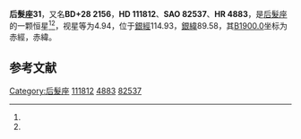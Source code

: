 {{Starbox begin
| name = 后髮座31
}}
{{Starbox observe
| epoch = [[J2000.0|J2000.0]]
| constell = [[后髮座|后髮座]]<ref name=SIMBAD>{{cite web
 | url=http://simbad.u-strasbg.fr/simbad/sim-id?Ident=HR+4883
 | title=Pulsating variable Star
 | publisher=Centre de Données astronomiques de Strasbourg
 | work=SIMBAD
 | accessdate=2012-07-13
 | archive-date=2019-10-07
 | archive-url=https://web.archive.org/web/20191007044946/http://simbad.u-strasbg.fr/simbad/sim-id?Ident=HR+4883
 | dead-url=no
 }}</ref><ref name=DATA>{{cite web
 | url=http://vizier.u-strasbg.fr/viz-bin/VizieR-5?-out.add=.&-source=5050&-corr=PK=HR&-out.max=9999&HR=4883
 | title=VizieR Detailed Page
 | accessdate=2012-07-13
 | archive-date=2016-03-04
 | archive-url=https://web.archive.org/web/20160304231932/http://vizier.u-strasbg.fr/viz-bin/VizieR-5?-out.add=.&-source=5050&-corr=PK=HR&-out.max=9999&HR=4883
 | dead-url=no
 }}</ref>
| 星官 = [[郎将_(星官)|郎将]] ([[太微垣|太微垣]])
| ra = {{RA|12|51|41.9}}<ref name=SIMBAD /><ref name=DATA />
| dec = {{DEC|+27|32|26}}<ref name=SIMBAD /><ref name=DATA />
| appmag_v = 4.94<ref name=SIMBAD /><ref name=DATA />
}}
{{Starbox character
| class = G0III<ref name=SIMBAD /><ref name=DATA />
| b-v = 0.67<ref name=SIMBAD /><ref name=DATA />
| u-b = 0.2<ref name=SIMBAD /><ref name=DATA />
| r-i = 0.35<ref name=SIMBAD /><ref name=DATA />
| variable = 
}}
{{Starbox astrometry
| radial_v = 0.2
| prop_mo_ra = -1
| parallax = 0.011
| p_error = 
}}
{{Starbox catalog
| names =BD+28 2156，[[SAO星表|SAO]] 82537，[[HD星表|HD]] 111812，[[HR星表|HR]] 4883}}
{{Starbox reference |Simbad=HR+4883}}
{{Starbox end}}

'''后髮座31'''，又名'''BD+28 2156'''，'''HD 111812'''、'''SAO 82537'''、'''HR 4883'''，是[[后髮座|后髮座]]的一颗恒星<ref name=SIMBAD /><ref name=DATA />，视星等为4.94，位于[[銀道座標系|銀經]]114.93，[[銀道座標系|銀緯]]89.58，其[[B1900.0|B1900.0]]坐标为赤經{{RA|12|46|49.7}}，赤緯{{DEC|+28|89.58|6}}。

== 参考文献 ==
{{reflist}}

{{star-stub}}

{{后髮座恒星}}
[[Category:后髮座|Category:后髮座]]
[[Category:HD和HDE天體|111812]]
[[Category:HR天體|4883]]
[[Category:SAO天體|82537]]
